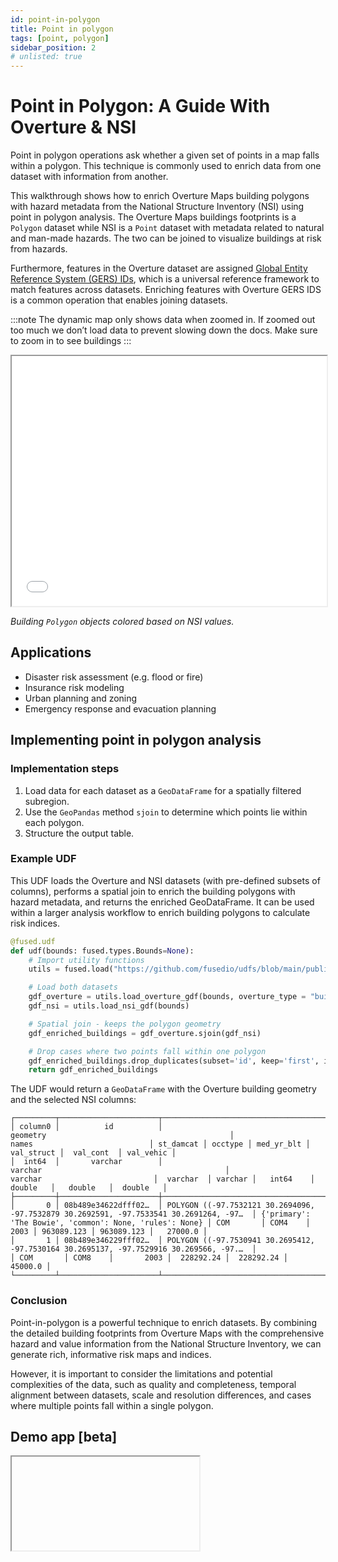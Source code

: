 ```yaml
---
id: point-in-polygon
title: Point in polygon
tags: [point, polygon]
sidebar_position: 2
# unlisted: true
---
```


# Point in Polygon: A Guide With Overture & NSI

Point in polygon operations ask whether a given set of points in a map falls within a polygon. This technique is commonly used to enrich data from one dataset with information from another.

This walkthrough shows how to enrich Overture Maps building polygons with hazard metadata from the National Structure Inventory (NSI) using point in polygon analysis. The Overture Maps buildings footprints is a `Polygon` dataset while NSI is a `Point` dataset with metadata related to natural and man-made hazards. The two can be joined to visualize buildings at risk from hazards.

Furthermore, features in the Overture dataset are assigned [Global Entity Reference System (GERS) IDs](https://docs.overturemaps.org/gers/), which is a universal reference framework to match features across datasets. Enriching features with Overture GERS IDS is a common operation that enables joining datasets.

:::note
The dynamic map only shows data when zoomed in. If zoomed out too much we don’t load data to prevent slowing down the docs. Make sure to zoom in to see buildings
:::

<iframe src="/img/deckgl_vector_zstats_v2.html"  height="400px" width="100%" scrolling="no"></iframe>

_Building `Polygon` objects colored based on NSI values._

## Applications

- Disaster risk assessment (e.g. flood or fire)
- Insurance risk modeling
- Urban planning and zoning
- Emergency response and evacuation planning

## Implementing point in polygon analysis

### Implementation steps

1. Load data for each dataset as a `GeoDataFrame` for a spatially filtered subregion.
2. Use the `GeoPandas` method `sjoin` to determine which points lie within each polygon.
3. Structure the output table.

### Example UDF

This UDF loads the Overture and NSI datasets (with pre-defined subsets of columns), performs a spatial join to enrich the building polygons with hazard metadata, and returns the enriched GeoDataFrame. It can be used within a larger analysis workflow to enrich building polygons to calculate risk indices.

```python showLineNumbers
@fused.udf
def udf(bounds: fused.types.Bounds=None):
    # Import utility functions
    utils = fused.load("https://github.com/fusedio/udfs/blob/main/public/Nsi_Overture/").utils

    # Load both datasets
    gdf_overture = utils.load_overture_gdf(bounds, overture_type = "building")
    gdf_nsi = utils.load_nsi_gdf(bounds)

    # Spatial join - keeps the polygon geometry
    gdf_enriched_buildings = gdf_overture.sjoin(gdf_nsi)

    # Drop cases where two points fall within one polygon
    gdf_enriched_buildings.drop_duplicates(subset='id', keep='first', inplace=True, ignore_index=True)
    return gdf_enriched_buildings
```

The UDF would return a `GeoDataFrame` with the Overture building geometry and the selected NSI columns:

```text
┌─────────┬──────────────────────┬─────────────────────────────────────────────────────────────────────────────────────────┬─────────────────────────────────────────────────────────┬───────────┬─────────┬────────────┬────────────┬────────────┬───────────┐
│ column0 │          id          │                                        geometry                                         │                          names                          │ st_damcat │ occtype │ med_yr_blt │ val_struct │  val_cont  │ val_vehic │
│  int64  │       varchar        │                                         varchar                                         │                         varchar                         │  varchar  │ varchar │   int64    │   double   │   double   │  double   │
├─────────┼──────────────────────┼─────────────────────────────────────────────────────────────────────────────────────────┼─────────────────────────────────────────────────────────┼───────────┼─────────┼────────────┼────────────┼────────────┼───────────┤
│       0 │ 08b489e34622dfff02…  │ POLYGON ((-97.7532121 30.2694096, -97.7532879 30.2692591, -97.7533541 30.2691264, -97…  │ {'primary': 'The Bowie', 'common': None, 'rules': None} │ COM       │ COM4    │       2003 │ 963089.123 │ 963089.123 │   27000.0 │
│       1 │ 08b489e346229fff02…  │ POLYGON ((-97.7530941 30.2695412, -97.7530164 30.2695137, -97.7529916 30.269566, -97.…  │                                                         │ COM       │ COM8    │       2003 │  228292.24 │  228292.24 │   45000.0 │
└─────────┴──────────────────────┴─────────────────────────────────────────────────────────────────────────────────────────┴─────────────────────────────────────────────────────────┴───────────┴─────────┴────────────┴────────────┴────────────┴───────────┘
```

### Conclusion

Point-in-polygon is a powerful technique to enrich datasets. By combining the detailed building footprints from Overture Maps with the comprehensive hazard and value information from the National Structure Inventory, we can generate rich, informative risk maps and indices.

However, it is important to consider the limitations and potential complexities of the data, such as quality and completeness, temporal alignment between datasets, scale and resolution differences, and cases where multiple points fall within a single polygon.

## Demo app [beta]


<div style={{marginTop: '2rem'}}>
<Iframe id="iframe-1" code={POINT_IN_POLYGON_CODE} />
</div>
